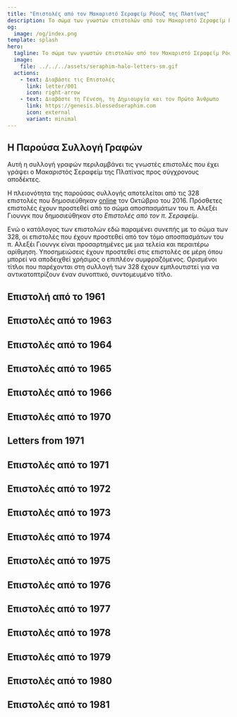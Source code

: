 ```yaml
---
title: "Επιστολές από τον Μακαριστό Σεραφείμ Ρόουζ της Πλατίνας"
description: Το σώμα των γνωστών επιστολών από τον Μακαριστό Σεραφείμ Ρόουζ της Πλατίνας προς σύγχρονους αποδέκτες.
og:
  image: /og/index.png
template: splash
hero:
  tagline: Το σώμα των γνωστών επιστολών από τον Μακαριστό Σεραφείμ Ρόουζ της Πλατίνας προς σύγχρονους αποδέκτες.
  image:
    file: ../../../assets/seraphim-halo-letters-sm.gif
  actions:
    - text: Διαβάστε τις Επιστολές
      link: letter/001
      icon: right-arrow
    - text: Διαβάστε τη Γένεση, τη Δημιουργία και τον Πρώτο Άνθρωπο
      link: https://genesis.blessedseraphim.com
      icon: external
      variant: minimal
---
```



## Η Παρούσα Συλλογή Γραφών

Αυτή η συλλογή γραφών περιλαμβάνει τις γνωστές επιστολές που έχει γράψει ο Μακαριστός Σεραφείμ της Πλατίνας προς σύγχρονους αποδέκτες.

Η πλειονότητα της παρούσας συλλογής αποτελείται από τις 328 επιστολές που δημοσιεύθηκαν [online](https://proza.ru/2016/10/04/1512) τον Οκτώβριο του 2016. Πρόσθετες επιστολές έχουν προστεθεί από το σώμα αποσπασμάτων του π. Αλεξέι Γιουνγκ που δημοσιεύθηκαν στο *Επιστολές από τον π. Σεραφείμ*.

Ενώ ο κατάλογος των επιστολών εδώ παραμένει συνεπής με το σώμα των 328, οι επιστολές που έχουν προστεθεί από τον τόμο αποσπασμάτων του π. Αλεξέι Γιουνγκ είναι προσαρτημένες με μια τελεία και περαιτέρω αρίθμηση. Υποσημειώσεις έχουν προστεθεί στις επιστολές σε μέρη όπου μπορεί να αποδειχθεί χρήσιμος ο επιπλέον συμφραζόμενος. Ορισμένοι τίτλοι που παρέχονται στη συλλογή των 328 έχουν εμπλουτιστεί για να αντικατοπτρίζουν έναν συνοπτικό, συντομευμένο τίτλο.

## Επιστολή από το 1961

<CardGrid stagger>
  <Card title="Επιστολή 001 - Αποχώρηση από την Ακαδημία" icon="open-book">
    <LinkCard href="/letter/001" title="Η αρχή ενός ταξιδιού, καθώς ο π. Σεραφείμ αποφασίζει να αποχωρήσει από την ακαδημία..." />
  </Card>
</CardGrid>

## Επιστολές από το 1963

<CardGrid stagger>
  <Card title="Επιστολή 002 - Ανακάλυψη της Ορθοδοξίας" icon="open-book">
    <LinkCard href="/el/letter/002" title="Οι πρώτες συναντήσεις με την Ορθόδοξη Χριστιανοσύνη και η βαθιά της επίδραση..." />
  </Card>
  
  <Card title="Επιστολή 003 - Πρώτοι Πνευματικοί Καθοδηγητές" icon="open-book">
    <LinkCard href="/el/letter/003" title="Συνάντηση με τον Βλαδίκα Ιωάννη, Βλαδίκα Σάβα και συζητήσεις με την Άλισον Ένγκερ..." />
  </Card>

  <Card title="Επιστολή 004 - Ορθόδοξη Πίστη και Πολιτισμός" icon="open-book">
    <LinkCard href="/el/letter/004" title="Εξερεύνηση της Ορθόδοξης Πίστης, των ζωών των Αγίων και των γραφών του Ντοστογιέφσκι..." />
  </Card>

  <Card title="Επιστολή 005 - Μια Νέα Αρχή" icon="open-book">
    <LinkCard href="/el/letter/005" title="Πρόταση για την ίδρυση ενός Ορθόδοξου βιβλιοπωλείου για να εξυπηρετήσει τους πιστούς..." />
  </Card>

  <Card title="Επιστολή 006 - Πνευματικές Αναστοχασμοί" icon="open-book">
    <LinkCard href="/el/letter/006" title="Σκέψεις για την Αποκάλυψη, τη ζωή μετά θάνατον και τη συνάντηση με τον Γκλέμπ..." />
  </Card>

  <Card title="Επιστολή 007 - Δημιουργία της Βάσης" icon="open-book">
    <LinkCard href="/el/letter/007" title="Σχέδια για ένα φυλλάδιο, το βιβλιοπωλείο και την ίδρυση μιας αδελφότητας..." />
  </Card>
</CardGrid>

## Επιστολές από το 1964

<CardGrid stagger>
  <Card title="Επιστολή 008 - Πρώτες Προκλήσεις Υπουργίας" icon="open-book">
    <LinkCard href="/el/letter/008" title="Δημιουργία ομάδας νέων, πάλη με την οργανωτική δυσπιστία και οικονομικά ζητήματα..." />
  </Card>

  <Card title="Επιστολή 009 - Ευαγγέλιο και Υπουργία Καταστήματος" icon="open-book">
    <LinkCard href="/el/letter/009" title="Ισορροπία ανάμεσα στην ανάγνωση του Ευαγγελίου και τις πρακτικές ανάγκες του καταστήματος κοντά στον καθεδρικό ναό..." />
  </Card>

  <Card title="Επιστολή 010 - Επιχειρηματικές Λειτουργίες" icon="open-book">
    <LinkCard href="/el/letter/010" title="Διαχείριση ενοικίων, ίδρυση ενός περιπτέρου και απόκτηση νέων βιβλίων..." />
  </Card>

  <Card title="Επιστολή 011 - Κατάστημα και Υπουργία" icon="open-book">
    <LinkCard href="/el/letter/011" title="Εύρεση ελευθερίας στην υπηρεσία, προετοιμασία του καταστήματος και συνάντηση με έναν άθεο..." />
  </Card>

  <Card title="Επιστολή 012 - Οικονομικές Δυσκολίες" icon="open-book">
    <LinkCard href="/el/letter/012" title="Αναζητώντας ανεξαρτησία ενώ αντιμετωπίζει συνεχιζόμενες οικονομικές προκλήσεις..." />
  </Card>

  <Card title="Επιστολή 013 - Ανάπτυξη Καταστήματος" icon="open-book">
    <LinkCard href="/el/letter/013" title="Δημιουργία τραπεζικών λογαριασμών, εγκατάσταση βιβλιοθηκών και απόκτηση εικόνων..." />
  </Card>

  <Card title="Επιστολή 014 - Επιχειρηματική Ανάπτυξη" icon="open-book">
    <LinkCard href="/el/letter/014" title="Διαχείριση οικονομικών, ανάπτυξη διαφημιστικών στρατηγικών και δημιουργία πινακίδων..." />
  </Card>

  <Card title="Επιστολή 015 - Υπουργία μέσω Επιχειρήσεων" icon="open-book">
    <LinkCard href="/el/letter/015" title="Εύρεση ισορροπίας ανάμεσα στις επιχειρηματικές λειτουργίες του βιβλιοπωλείου και την πνευματική υπουργία..." />
  </Card>

  <Card title="Επιστολή 016 - Αλλαγές Προσωπικού" icon="open-book">
    <LinkCard href="/el/letter/016" title="Αντιμετώπιση της αποχώρησης του Βλαντίμιρ Τενκέβιτς και οργάνωση παραγγελιών από την Τζόρντβιλ..." />
  </Card>

  <Card title="Επιστολή 017 - Λειτουργίες Βιβλιοπωλείου" icon="open-book">
    <LinkCard href="/el/letter/017" title="Διαχείριση των καθημερινών λειτουργιών του Ορθόδοξου βιβλιοπωλείου..." />
  </Card>

  <Card title="Επιστολή 018 - Αρχές Δημοσίευσης" icon="open-book">
    <LinkCard href="/el/letter/018" title="Πρώτες εμπειρίες με την εκτύπωση στη νέα πιεστήρια..." />
  </Card>

  <Card title="Επιστολή 019 - Ανάπτυξη και Προμήθειες" icon="open-book">
    <LinkCard href="/el/letter/019" title="Διαχείριση εκτυπωτικών λειτουργιών, επιχειρηματικών θεμάτων και λήψη εικόνων από την Τζόρντβιλ..." />
  </Card>

  <Card title="Επιστολή 020 - Προέλευση Ορθόδοξου Λόγου" icon="open-book">
    <LinkCard href="/el/letter/020" title="Αρχικές σχεδιάσεις για την έκδοση του Ορθόδοξου Λόγου ενώ διαχειρίζεται τις επιχειρήσεις..." />
  </Card>
</CardGrid>

## Επιστολές από το 1965

<CardGrid stagger>
  <Card title="Επιστολή 021 - Οι Προκλήσεις του Ορθόδοξου Λόγου" icon="open-book">
    <LinkCard href="/el/letter/021" title="Γράφοντας για τον Ορθόδοξο Λόγο, βιώνοντας πνευματικό πόλεμο και διαχειριζόμενος διαφημίσεις..." />
  </Card>

  <Card title="Επιστολή 022 - Εκκλησία και Κοινωνία" icon="open-book">
    <LinkCard href="/el/letter/022" title="Αντιμετωπίζοντας τον κομμουνισμό, το έργο 'Εναντίον της Ψευδούς Ένωσης' και λαμβάνοντας την απάντηση του Βλάντικα Ιωάννη..." />
  </Card>

  <Card title="Επιστολή 023 - Ορθόδοξη Ενότητα" icon="open-book">
    <LinkCard href="/el/letter/023" title="Συζητώντας για τον Άγιο Μάρκο, τις προκλήσεις του οικομενισμού και δουλεύοντας σε μεταφράσεις..." />
  </Card>
</CardGrid>

## Επιστολές από το 1966

<CardGrid stagger>
  <Card title="Επιστολή 024 - Υπουργία Δημοσίευσης" icon="open-book">
    <LinkCard href="/el/letter/024" title="Λεπτομέρειες σχετικά με τις εκτυπωτικές λειτουργίες για τον Ορθόδοξο Λόγο..." />
  </Card>

  <Card title="Επιστολή 025 - Λογοτεχνικές Εξελίξεις" icon="open-book">
    <LinkCard href="/el/letter/025" title="Δουλεύοντας με χειρόγραφα, αλληλογραφία με τον Αρχιμανδρίτη Αμβρόσιο και τον Δρ. Πετροτσκό..." />
  </Card>

  <Card title="Επιστολή 026 - Συζητήσεις στο Κατάστημα" icon="open-book">
    <LinkCard href="/el/letter/026" title="Σημαντικές συνομιλίες στο κατάστημα, ιδιαίτερα σχετικά με τον Βλάντικα Ιωάννη και τον Ορθόδοξο Λόγο..." />
  </Card>
</CardGrid>

## Επιστολές από το 1970

<CardGrid stagger>
  <Card title="Επιστολή 027 - Ανησυχίες για την Αυτοκεφαλία" icon="open-book">
    <LinkCard href="/el/letter/027" title="Η έκκληση ενός πατέρα κατά της υποστήριξης της αυτοκεφαλίας..." />
  </Card>

  <Card title="Επιστολή 028 - Εκκλησία στην Αλάσκα" icon="open-book">
    <LinkCard href="/el/letter/028" title="Συζητώντας για την Εκκλησία της Αλάσκας, τη Μητρόπολη και τον Μακαριστό Ερμάν..." />
  </Card>

  <Card title="Επιστολή 029 - Ευγνωμοσύνη για την Εικόνα" icon="open-book">
    <LinkCard href="/el/letter/029" title="Εκφράζοντας ευχαριστίες για την παραλαβή της εικόνας του Αγίου Θεοδόσιου..." />
  </Card>

  <Card title="Επιστολή 030 - Δημοσίευση και Εκκλησιαστική Ζωή" icon="open-book">
    <LinkCard href="/el/letter/030" title="Ενημερώσεις για τον Ορθόδοξο Λόγο, συνθήκες διαβίωσης, συζητήσεις για την αυτοκεφαλία και τον Σχμεμάν..." />
  </Card>

  <Card title="Επιστολή 031 - Χρόνος Κρίσης" icon="open-book">
    <LinkCard href="/el/letter/031" title="Αναλογισμός ενός χρόνου κρίσης, ζητήματα που αφορούν τη Μητρόπολη, το Νησί Σπρούς και τον Μακαριστό Ερμάν..." />
  </Card>

  <Card title="Επιστολή 032 - Ορθόδοξη Πρακτική" icon="open-book">
    <LinkCard href="/el/letter/032" title="Συζητήσεις με τον π. Φλωρόφσκι σχετικά με την ορθόδοξη πρακτική και την αυτοκεφαλία..." />
  </Card>

  <Card title="Επιστολή 033 - Προκλήσεις Δημοσίευσης" icon="open-book">
    <LinkCard href="/el/letter/033" title="Ενημερώσεις σχετικά με την εκτύπωση του Ορθόδοξου Λόγου, τις συνθήκες διαβίωσης και τις αλληλεπιδράσεις με τον Μενέντοφ..." />
  </Card>

  <Card title="Επιστολή 034 - Εκκλησιαστική Εξουσία" icon="open-book">
    <LinkCard href="/el/letter/034" title="Αντιμετωπίζοντας τις θέσεις του Μενέντοφ, ζητήματα αυτοκεφαλίας, ζητήματα συνείδησης και ευθύνης..." />
  </Card>

  <Card title="Επιστολή 035 - Άμυνα της Συνόδου" icon="open-book">
    <LinkCard href="/el/letter/035" title="Εκφράζοντας ευγνωμοσύνη για την κριτική της επίθεσης του Μενέντοφ στη Σύνοδο..." />
  </Card>

  <Card title="Επιστολή 036 - Ανάγκες Δημοσίευσης" icon="open-book">
    <LinkCard href="/el/letter/036" title="Αίτημα για οικονομική βοήθεια για την απόκτηση μιας μηχανής λινοτύπου..." />
  </Card>

  <Card title="Επιστολή 037 - Εκκλησιαστική Πολιτική" icon="open-book">
    <LinkCard href="/el/letter/037" title="Συζητώντας για την αναστολή και ζητήματα που αφορούν τον Ιάκωβο, τον Αθηναγόρα και τον Σχμεμάν..." />
  </Card>

  <Card title="Επιστολή 038 - Ορθόδοξη Διδασκαλία" icon="open-book">
    <LinkCard href="/el/letter/038" title="Ο Ορθόδοξος Λόγος με την απάντηση του π. Μ. Πομαζάνσκι στον Σχμεμάν..." />
  </Card>

  <Card title="Επιστολή 039 - Πνευματική Διαμόρφωση" icon="open-book">
    <LinkCard href="/el/letter/039" title="Καθοδήγηση σχετικά με την πνευματική πρακτική και την προετοιμασία για το βάπτισμα..." />
  </Card>

  <Card title="Επιστολή 040 - Ζητήματα Δικαιοδοσίας" icon="open-book">
    <LinkCard href="/el/letter/040" title="Εξέταση των διαφορών μεταξύ της Συνόδου και της Μητρόπολης..." />
  </Card>

  <Card title="Επιστολή 041 - Εκκλησιαστική Ηγεσία" icon="open-book">
    <LinkCard href="/el/letter/041" title="Αντιμετωπίζοντας ζητήματα που αφορούν τον Σχμεμάν, τη Μητρόπολη, τον Ιάκωβο και τον Φλωρόφσκι..." />
  </Card>

  <Card title="Επιστολή 042 - Πολιτιστική Ανταλλαγή" icon="open-book">
    <LinkCard href="/el/letter/042" title="Συζήτηση για ινδικά κείμενα, συμφιλίωση με τους Γιουνγκ και την έκθεση στο Φορτ Ρος..." />
  </Card>

  <Card title="Επιστολή 043 - Ποιμαντική Φροντίδα" icon="open-book">
    <LinkCard href="/el/letter/043" title="Καθοδήγηση σχετικά με την πρακτική για παιδιά, εξομολόγηση και αντιμετώπιση των Ουνιτών..." />
  </Card>

  <Card title="Επιστολή 044 - Ζητήματα Μετανοίας" icon="open-book">
    <LinkCard href="/el/letter/044" title="Αντιμετωπίζοντας προβλήματα μετανοίας και ζητήματα που αφορούν το Πατριαρχείο Μόσχας..." />
  </Card>

  <Card title="Επιστολή 045 - Θεολογικές Συζητήσεις" icon="open-book">
    <LinkCard href="/el/letter/045" title="Ενημερώσεις σχετικά με τον Σχμεμάν, τον Μενέντοφ και την ένταξη του π. Μ στη Σύνοδο..." />
  </Card>

  <Card title="Επιστολή 046 - Οικονομική Υποστήριξη" icon="open-book">
    <LinkCard href="/el/letter/046" title="Εκφράζοντας ευγνωμοσύνη για την οικονομική υποστήριξη, ενημερώσεις για τον Μ. Μπαίν και τη Μητρόπολη..." />
  </Card>

  <Card title="Επιστολή 047 - Ευχαριστίες για Δωρεά" icon="open-book">
    <LinkCard href="/el/letter/047" title="Ευγνωμοσύνη για τη δωρεά που ελήφθη από την Κοινωνία του Αγίου Τύχωνα..." />
  </Card>

  <Card title="Επιστολή 048 - Μακαριστός Ερμάν" icon="open-book">
    <LinkCard href="/el/letter/048" title="Ενημερώσεις σχετικά με την αγιοκατάταξη του Μακαριστού Ερμάν και τις συνθήκες διαβίωσης..." />
  </Card>

  <Card title="Επιστολή 049 - Εκκλησιαστικές Υπηρεσίες" icon="open-book">
    <LinkCard href="/el/letter/049" title="Λεπτομέρειες σχετικά με την υπηρεσία προς τον Μακαριστό Ερμάν, αναλογισμοί για την αναρχία και τον Χίτλερ..." />
  </Card>

  <Card title="Επιστολή 050 - Ιστορική Προοπτική" icon="open-book">
    <LinkCard href="/el/letter/050" title="Συζητήσεις σχετικά με τον Τσάρο, τους Σοβιετικούς και τον Μενέντοφ..." />
  </Card>
</CardGrid>

## Letters from 1971
## Επιστολές από το 1971

<CardGrid stagger>
  <Card title="Επιστολή 068 - Κρίση Χριστουγέννων" icon="open-book">
    <LinkCard href="/el/letter/068" title="Αντιμετωπίζοντας την κρίση των Χριστουγέννων με τον Βλάντικα Αντώνιο και το 'παιχνίδι του στυλίτη'..." />
  </Card>

  <Card title="Επιστολή 069 - Μοναστική Ζωή" icon="open-book">
    <LinkCard href="/el/letter/069" title="Στοχασμοί για την κουρά, την κρίση των Χριστουγέννων και την ανάγκη για ανεξαρτησία..." />
  </Card>

  <Card title="Επιστολή 070 - Κανόνας Προσευχής" icon="open-book">
    <LinkCard href="/el/letter/070" title="Καθόριση βασικών κανόνων για προσευχή και καθημερινές αναγνώσεις..." />
  </Card>

  <Card title="Επιστολή 071 - Ορθόδοξη Σπίθα" icon="open-book">
    <LinkCard href="/el/letter/071" title="Συζήτηση για τη σπίθα της Ορθοδοξίας και παραπομπή στον π. Αζκούλ στο Σεντ Λούις..." />
  </Card>

  <Card title="Επιστολή 072 - Εκκλησιαστική Πολιτική" icon="open-book">
    <LinkCard href="/el/letter/072" title="Διαμαρτυρία για τη μεταχείριση του Αρχιμανδρίτη Κυπριανού Κ..." />
  </Card>

  <Card title="Επιστολή 073 - Πνευματική Ανεξαρτησία" icon="open-book">
    <LinkCard href="/el/letter/073" title="Σκέψεις για την κουρά, πνευματικά παράνομη υπακοή και τον Ορθόδοξο Λόγο..." />
  </Card>

  <Card title="Επιστολή 074 - Ζητήματα Εξουσίας" icon="open-book">
    <LinkCard href="/el/letter/074" title="Αντιμετώπιση του διατάγματος του Βλάντικα Αντωνίου, της μνήμης του Βλάντικα Ιωάννη και της ανεξαρτησίας..." />
  </Card>

  <Card title="Επιστολή 074.1 - Πρόσκληση στην Πλατίνα" icon="open-book">
    <LinkCard href="/el/letter/074-1" title="Πρόσκληση να παραμείνετε στην Πλατίνα, η ονομαστική γιορτή του π. Αλεξέι..." />
  </Card>

  <Card title="Επιστολή 075 - Τοποθεσία Μοναστηριού" icon="open-book">
    <LinkCard href="/el/letter/075" title="Αντιμετώπιση των προσπαθειών πρόσληψης στην Τζόρντβιλ, απόφαση να παραμείνουν στην Πλατίνα..." />
  </Card>

  <Card title="Επιστολή 076 - Πνευματική Κρίση" icon="open-book">
    <LinkCard href="/el/letter/076" title="'Είμαι σε τρομερή κατάσταση.' Στοχασμός για την ευλογία του Βλάντικα Ιωάννη..." />
  </Card>

  <Card title="Επιστολή 077 - Εξουσία και Υπακοή" icon="open-book">
    <LinkCard href="/el/letter/077" title="Σκέψεις για την ανεξαρτησία, κοροϊδία της εξουσίας και αληθινή υπακοή..." />
  </Card>

  <Card title="Επιστολή 078 - Ιστορικά Βάρη" icon="open-book">
    <LinkCard href="/el/letter/078" title="Στοχασμός για τους τουρκικούς και κομμουνιστικούς ζυγούς, τον Σεργιανισμό..." />
  </Card>

  <Card title="Επιστολή 079 - Δημοσιευτική Εργασία" icon="open-book">
    <LinkCard href="/el/letter/079" title="Ενημερώσεις για μεταφράσεις, τον Ορθόδοξο Λόγο και το Πατριαρχείο Μόσχας..." />
  </Card>

  <Card title="Επιστολή 080 - Όνομα Αγίου" icon="open-book">
    <LinkCard href="/el/letter/080" title="Διευκρίνιση του ονόματος του Αγίου Ερμάνου, όχι του Αγίου Γερμανού..." />
  </Card>

  <Card title="Επιστολή 081 - Διαμάχη για το Όνομα" icon="open-book">
    <LinkCard href="/el/letter/081" title="Αντιμετώπιση της περιττής διαμάχης για το όνομα του Αγίου Ερμάνου..." />
  </Card>

  <Card title="Επιστολή 082 - Διακριτική Επίσκεψη" icon="open-book">
    <LinkCard href="/el/letter/082" title="Άδεια για επίσκεψη, με οδηγία να μην ενημερώσουν τον Βλάντικα Αντώνιο..." />
  </Card>

  <Card title="Επιστολή 083 - Τεχνικά Θέματα" icon="open-book">
    <LinkCard href="/el/letter/083" title="Ενημερώσεις για την εκτύπωση, ζητήματα ημερολογίου και πνεύμα Μητρόπολης στην ROCOR..." />
  </Card>

  <Card title="Επιστολή 084 - Επισκοπικές Σχέσεις" icon="open-book">
    <LinkCard href="/el/letter/084" title="Κατάσταση μεταξύ του Βλάντικα Νεκταρίου και του Βλάντικα Αντωνίου, αποφυγή επαφής..." />
  </Card>

  <Card title="Επιστολή 084.1 - Ιδιωτική Αφοσίωση" icon="open-book">
    <LinkCard href="/el/letter/084-1" title="Ιδιωτική αφοσίωση σε αγίους που δεν έχουν αγιοκαταταγεί, μοναρχισμός και σύγχρονη Ρωσία..." />
  </Card>

  <Card title="Επιστολή 085 - Εκκλησιαστικές Υπηρεσίες" icon="open-book">
    <LinkCard href="/el/letter/085" title="Υπηρεσίες προς τους αγίους, ημερολόγιο, δημοσίευση, σχέδια..." />
  </Card>

  <Card title="Επιστολή 086 - Προσπάθειες Ειρήνης" icon="open-book">
    <LinkCard href="/el/letter/086" title="Η επίσκεψη του Βλάντικα Αντωνίου ως ειρηνοποιού, κατάπαυση του πυρός, Βλάντικα Νεκτάριος..." />
  </Card>

  <Card title="Επιστολή 087 - Κοινοτική Ζωή" icon="open-book">
    <LinkCard href="/el/letter/087" title="Η επίσκεψη του π. Νεκέτα, η κα. Χάρβεϊ, συνθήκες διαβίωσης..." />
  </Card>

  <Card title="Επιστολή 088 - Οργανωτική Δομή" icon="open-book">
    <LinkCard href="/el/letter/088" title="Μοναστήρι vs. εκκλησιαστική οργάνωση. Επιστολή κάλυψης προς..." />
  </Card>

  <Card title="Επιστολή 089 - Μοναστικοί Κανόνες" icon="open-book">
    <LinkCard href="/el/letter/089" title="Κανόνες για την μοναστική τους κοινότητα αν έρθει..." />
  </Card>

  <Card title="Επιστολή 090 - Ζωή στο Σεμινάριο" icon="open-book">
    <LinkCard href="/el/letter/090" title="Ολοκλήρωση του σεμιναρίου, προσπάθεια να βρουν έμπνευση στην Τζόρντβιλ..." />
  </Card>

  <Card title="Επιστολή 091 - Δημοσιευτική Εργασία" icon="open-book">
    <LinkCard href="/el/letter/091" title="Χειρόγραφο Άρκαντι, δημοσιεύσεις, 90% φυσική εργασία..." />
  </Card>

  <Card title="Επιστολή 092 - Μοναστική Δίκη" icon="open-book">
    <LinkCard href="/el/letter/092" title="6 μήνες δοκιμασίας, χρέη, μοναχισμός και κόσμος δεν αναμειγνύονται..." />
  </Card>

  <Card title="Επιστολή 093 - Υπουργία Γραφής" icon="open-book">
    <LinkCard href="/el/letter/093" title="Ο Αλεξέι Γιουνγκ γράφει άρθρα, ο Βλάντικα Ιωάννης, οι Βίοι των Αγίων..." />
  </Card>

  <Card title="Επιστολή 094 - Συμβουλές για το Σεμινάριο" icon="open-book">
    <LinkCard href="/el/letter/094" title="Μείνετε στο σεμινάριο..." />
  </Card>

  <Card title="Επιστολή 095 - Οργανωτικές Απόψεις" icon="open-book">
    <LinkCard href="/el/letter/095" title="Η επίσκεψη του π. Θεοδωρίτου, οργανωτική άποψη..." />
  </Card>

  <Card title="Επιστολή 096 - Σχέδια Δημοσίευσης" icon="open-book">
    <LinkCard href="/el/letter/096" title="Νικόδημος, προσωπικότητα δημοσίευσης, αμερικανική Ορθοδοξία..." />
  </Card>

  <Card title="Επιστολή 097 - Ορθόδοξη Όραση" icon="open-book">
    <LinkCard href="/el/letter/097" title="Ιδέα της Ορθόδοξης Αμερικής, παραδοσιακοί επίσκοποι..." />
  </Card>

  <Card title="Επιστολή 097.1 - Ανάγκες Κατασκευών" icon="open-book">
    <LinkCard href="/el/letter/097-1" title="Αίτημα για κατασκευαστικά υλικά, καλός καιρός στην Πλατίνα..." />
  </Card>

  <Card title="Επιστολή 097.2 - Εργασία Αποστολής" icon="open-book">
    <LinkCard href="/el/letter/097-2" title="Ανεπίσημες αποστολικές προσπάθειες, νεοσύστατη δημοσίευση Νικόδημος, πνευματικός αγώνας..." />
  </Card>

  <Card title="Επιστολή 097.3 - Πρόοδος Δημοσίευσης" icon="open-book">
    <LinkCard href="/el/letter/097-3" title="Πρώτο τεύχος του Νικόδημου, η ευλογία του Βλάντικα Αντωνίου, ένα πόδι χιονιού..." />
  </Card>
</CardGrid>

## Επιστολές από το 1972

<CardGrid stagger>
  <Card title="Επιστολή 097.4 - Σχέδια Δημοσίευσης" icon="open-book">
    <LinkCard href="/el/letter/097-4" title="Συζητήσεις για νέα δημοσίευση και το ημερολόγιο του Αγίου Ερμάνου..." />
  </Card>

  <Card title="Επιστολή 097.5 - Σχεδιασμός Συντακτικής Επιτροπής" icon="open-book">
    <LinkCard href="/el/letter/097-5" title="Συζητήθηκε νέα δημοσίευση, σειρά για την προ-σχισματική Αγγλία..." />
  </Card>

  <Card title="Επιστολή 097.6 - Μοναστική Λογοτεχνία" icon="open-book">
    <LinkCard href="/el/letter/097-6" title="Δημοσίευση της Μονής Όπτινα, συζήτηση για την ψευδή λογοτεχνία του Ζωσίμα..." />
  </Card>

  <Card title="Επιστολή 098 - Ορθόδοξη Αμερική" icon="open-book">
    <LinkCard href="/el/letter/098" title="Ιδέα της Ορθόδοξης Αμερικής, παραδοσιακοί επίσκοποι..." />
  </Card>

  <Card title="Επιστολή 098.1 - Πρόοδος Δημοσίευσης" icon="open-book">
    <LinkCard href="/el/letter/098-1" title="Δημοσίευση του Νικόδημου Νο. 2, άρθρο για τον Μακαριστό Θεοφίλ, παραδείγματα Αγίας Τρέλας..." />
  </Card>

  <Card title="Επιστολή 098.2 - Ενημερώσεις Μητρόπολης" icon="open-book">
    <LinkCard href="/el/letter/098-2" title="Νέο τεύχος του Νικόδημου, το μητροπολιτικό δελτίο του Βλάντικα Ιωάννη, μια ζεστή άνοιξη..." />
  </Card>

  <Card title="Επιστολή 099 - Βασιλική Ιστορία" icon="open-book">
    <LinkCard href="/el/letter/099" title="Βασιλικοί Μάρτυρες, τύπος, καιρός..." />
  </Card>

  <Card title="Επιστολή 100 - Εκκλησιαστικές Σχέσεις" icon="open-book">
    <LinkCard href="/el/letter/100" title='Αποκοπή από τον εκκλησιαστικό κόσμο, "Μακαριστός" ως τίτλος...' />
  </Card>

  <Card title="Επιστολή 101 - Τεχνικά Θέματα" icon="open-book">
    <LinkCard href="/el/letter/101" title="Έγγραφα κατακομβών, σπασμένο φορτηγό..." />
  </Card>

  <Card title="Επιστολή 102 - Πνευματικά Κινήματα" icon="open-book">
    <LinkCard href="/el/letter/102" title="Αληθινός Άμπελος, Βλάντικα Βιτάλι, χαρισματικοί, αίσθηση & έμπνευση..." />
  </Card>

  <Card title="Επιστολή 102.1 - Ανασκόπηση Δημοσίευσης" icon="open-book">
    <LinkCard href="/el/letter/102-1" title="Νικόδημος Νο. 3, ανασκόπηση ταινίας, επίσκεψη από τον Βλάντικα Νεκτάριο..." />
  </Card>

  <Card title="Επιστολή 103 - Θεολογική Ανεξαρτησία" icon="open-book">
    <LinkCard href="/el/letter/103" title="Δόγμα της Σωτηρίας, Αληθινός Άμπελος, ανεξαρτησία..." />
  </Card>

  <Card title="Επιστολή 104 - Συντακτικός Έλεγχος" icon="open-book">
    <LinkCard href="/el/letter/104" title="Νο. 4, μην αφήσετε τον π. Νεκέτα να αναλάβει..." />
  </Card>

  <Card title="Επιστολή 105 - Εκκλησιαστική Πολιτική" icon="open-book">
    <LinkCard href="/el/letter/105" title="Η λατρεία του Βλάντικα Ιωάννη καταπνίγεται, αγώνας για την Ορθοδοξία..." />
  </Card>

  <Card title="Επιστολή 106 - Πολιτιστική Κληρονομιά" icon="open-book">
    <LinkCard href="/el/letter/106" title="Κέλτικη υπόθεση, χιλιετία, ημερολόγιο, τραγωδία της Τζόρντβιλ..." />
  </Card>

  <Card title="Επιστολή 107 - Επισκοπικές Σχέσεις" icon="open-book">
    <LinkCard href="/el/letter/107" title="Η στάση του Βλάντικα Αντωνίου για τον Βλάντικα Ιωάννη, προσκυνητές..." />
  </Card>

  <Card title="Επιστολή 108 - Πνευματική Αναγέννηση" icon="open-book">
    <LinkCard href="/el/letter/108" title="Σπίθα ζήλου, χαρισματικοί, Δυτικοί Άγιοι..." />
  </Card>

  <Card title="Επιστολή 109 - Θεολογικός Λόγος" icon="open-book">
    <LinkCard href="/el/letter/109" title="Σάβα, εξέλιξη, Λεβ Πουχάλο, ελευθερία του λόγου..." />
  </Card>

  <Card title="Επιστολή 110 - Μοναστική Καθοδήγηση" icon="open-book">
    <LinkCard href="/el/letter/110" title="Καθοδήγηση προς τον μοναχισμό, Αόρατος Πόλεμος..." />
  </Card>
</CardGrid>

## Επιστολές από το 1973

<CardGrid stagger>
  <Card title="Επιστολή 111 - Σχέδια Ταξιδιού" icon="open-book">
    <LinkCard href="/el/letter/111" title="Επέστρεψα τα εισιτήρια για να πάρω ένα για τον π. Σεραφείμ, μαθήματα υπακοής..." />
  </Card>

  <Card title="Επιστολή 112 - Συζητήσεις για την Εξέλιξη" icon="open-book">
    <LinkCard href="/el/letter/112" title="Εξέλιξη, προγραμματισμένη συνάντηση στο Σιάτλ με τον π. Παντελεήμονα..." />
  </Card>

  <Card title="Επιστολή 113 - Αναβίωση Δημοσίευσης" icon="open-book">
    <LinkCard href="/el/letter/113" title="Ενημερώσεις για τον Βλάντικα Νεκτάριο και σχέδια για μυστική αναβίωση του Καλά Νέα..." />
  </Card>

  <Card title="Επιστολή 114 - Πρακτικές Εξομολόγησης" icon="open-book">
    <LinkCard href="/el/letter/114" title="Σύγκριση ελληνικών και ρωσικών πρακτικών εξομολόγησης, πρόσκληση για επίσκεψη..." />
  </Card>

  <Card title="Επιστολή 115 - Απώλεια Επισκόπου" icon="open-book">
    <LinkCard href="/el/letter/115" title="Κοιμήσεις του Βλάντικα Σάββα, Χρονικό του Βλάντικα Ιωάννη, αίσθηση ορφανοσύνης..." />
  </Card>

  <Card title="Επιστολή 116 - Ανασκόπηση Δημοσίευσης" icon="open-book">
    <LinkCard href="/el/letter/116" title="Ανησυχίες για το άρθρο Σάβα, ανάγκη για επιπλέον έρευνα..." />
  </Card>

  <Card title="Επιστολή 117 - Επιστημονικός Λόγος" icon="open-book">
    <LinkCard href="/el/letter/117" title="Η απόρριψη του Σάβα από τον π. Παντελεήμονα, επιστήμη και ζητήματα συνείδησης..." />
  </Card>

  <Card title="Επιστολή 118 - Χαρακτήρας Εκκλησίας" icon="open-book">
    <LinkCard href="/el/letter/118" title="Η ωμότητα του Βλάντικα Ιωάννη, η Εκκλησία δεν είναι απλώς συνήθεια, Βλάντικα Σάββα..." />
  </Card>

  <Card title="Επιστολή 119 - Ιερές Λείψανα" icon="open-book">
    <LinkCard href="/el/letter/119" title="Λείψανα του Βλάντικα Ιωάννη από τον Βλάντικα Σάββα, Βίος του Μακαριστού Παϊσίου..." />
  </Card>

  <Card title="Επιστολή 120 - Διαμάχη για την Εξέλιξη" icon="open-book">
    <LinkCard href="/el/letter/120" title="Άμυνα του άρθρου του Αλεξέι Γιουνγκ για την εξέλιξη..." />
  </Card>

  <Card title="Επιστολή 121 - Ορθόδοξη Σκέψη" icon="open-book">
    <LinkCard href="/el/letter/121" title="Η εξέλιξη ως αντίπαλη σκέψη στην ορθόδοξη κατανόηση..." />
  </Card>

  <Card title="Επιστολή 122 - Έλεγχος Δημοσίευσης" icon="open-book">
    <LinkCard href="/el/letter/122" title="Ανησυχίες για την εκτύπωση του Δόγματος από τον Λεβ Πουχάλο..." />
  </Card>

  <Card title="Επιστολή 123 - Συντακτική Κρίση" icon="open-book">
    <LinkCard href="/el/letter/123" title="Στοχασμός για τη δημοσίευση του άρθρου του Αλεξέι Γιουνγκ για το Σάβα..." />
  </Card>

  <Card title="Επιστολή 124 - Διακριτικότητα Δημοσίευσης" icon="open-book">
    <LinkCard href="/el/letter/124" title="Μετανιώνω για την αποστολή του Σάβα, συμβουλές να αποφύγω τις τρέχουσες αντιπαραθέσεις..." />
  </Card>

  <Card title="Επιστολή 125 - Εκκλησιαστική Πολιτική" icon="open-book">
    <LinkCard href="/el/letter/125" title="Η παρέα του π. Παντελεήμονα, εξέλιξη, Σάβα και ανεξάρτητες εργασίες..." />
  </Card>

  <Card title="Επιστολή 126 - Φροντίδα Μετανοίας" icon="open-book">
    <LinkCard href="/el/letter/126" title="Καθοδήγηση και έμπνευση για τους μετανοούντες σε αντίθεση με αυστηρή προσέγγιση..." />
  </Card>

  <Card title="Επιστολή 127 - Ποιμαντική Ισορροπία" icon="open-book">
    <LinkCard href="/el/letter/127" title="Υποστήριξη μετανοούντων και θεολόγων, ενθάρρυνση να αντιμετωπίσουν τις απειλές..." />
  </Card>

  <Card title="Επιστολή 128 - Ποιμαντική Παρηγοριά" icon="open-book">
    <LinkCard href="/el/letter/128" title="Προσφορά παρηγοριάς μετά τον θάνατο της Μάγκι, αντοχή στον πόνο..." />
  </Card>

  <Card title="Επιστολή 129 - Τάσεις Δικαιοδοσίας" icon="open-book">
    <LinkCard href="/el/letter/129" title="Αντιμετώπιση της διαφωνίας μεταξύ ελληνικών και ρωσικών πλευρών εντός της ROCOR..." />
  </Card>

  <Card title="Επιστολή 130 - Ζητήματα Μετανοίας" icon="open-book">
    <LinkCard href="/el/letter/130" title="Οι Έλληνες αναλαμβάνουν τους μετανοούντες, ανησυχίες για το Δόγμα και τον Λατινισμό..." />
  </Card>

  <Card title="Επιστολή 131 - Συντακτική Ισορροπία" icon="open-book">
    <LinkCard href="/el/letter/131" title="Συζήτηση για τον ανθρωπισμό, τη φιλοσοφία και τις πολεμικές σελίδες στον Ορθόδοξο Λόγο..." />
  </Card>

  <Card title="Επιστολή 132 - Θεολογικά Ζητήματα" icon="open-book">
    <LinkCard href="/el/letter/132" title="Π. Εφραίμ, Σάβα, εξέλιξη και η αναγκαιότητα του πόνου..." />
  </Card>

  <Card title="Επιστολή 133 - Υποθέσεις Σεμιναρίου" icon="open-book">
    <LinkCard href="/el/letter/133" title="V. Anderson/θέματα σεμιναρίου, ανοιχτή επιστολή από τη Βοστώνη σχετικά με τον Αλεξέι..." />
  </Card>

  <Card title="Επιστολή 134 - Αγγλική Ορθοδοξία" icon="open-book">
    <LinkCard href="/el/letter/134" title="Αποφυγή αντιπαράθεσης, η επίδραση του π. Εφραίμ στην αγγλόφωνη Ορθοδοξία..." />
  </Card>

  <Card title="Επιστολή 135 - Μεταχείριση Μετανοούντων" icon="open-book">
    <LinkCard href="/el/letter/135" title="Βοστώνη & Σιάτλ εναντίον της προσέγγισης του Βλάντικα Ιωάννη στους μετανοούντες, ODT..." />
  </Card>

  <Card title="Επιστολή 136 - Ειρηνική Προσέγγιση" icon="open-book">
    <LinkCard href="/el/letter/136" title="Αποφυγή συγκρούσεων σχετικά με την εξέλιξη & Σάβα, πρόσφατοι Πατέρες..." />
  </Card>

  <Card title="Επιστολή 137 - Σύγχρονα Ζητήματα" icon="open-book">
    <LinkCard href="/el/letter/137" title="Σοβιετικές φυλακές, απάντηση του Καλομίρου, ζητήματα ODT..." />
  </Card>

  <Card title="Επιστολή 138 - Πνευματική Καρδιά" icon="open-book">
    <LinkCard href="/el/letter/138" title="Προειδοποίηση κατά της άψυχης υπολογιστικής, έμφαση στην καρδιά αντί για το μυαλό..." />
  </Card>

  <Card title="Επιστολή 139 - Θεολογική Αναγέννηση" icon="open-book">
    <LinkCard href="/el/letter/139" title="Η τρίτη επιστολή του π. Εφραίμ, πατερική αναγέννηση, ακαδημαϊκή θεολογία..." />
  </Card>

  <Card title="Επιστολή 140 - Δικαιώματα Δημοσίευσης" icon="open-book">
    <LinkCard href="/el/letter/140" title="Αναζητώντας την άδεια του Κοντζεβίτς για την εκτύπωση του Acquisition..." />
  </Card>

  <Card title="Επιστολή 141 - Ανάπτυξη Κοινότητας" icon="open-book">
    <LinkCard href="/el/letter/141" title="Εύρεση χώρου για τη Νίνα Σέκο & τη Μπάρμπαρα ΜακΚάρθι..." />
  </Card>

  <Card title="Επιστολή 142 - Σημειώσεις Έρευνας" icon="open-book">
    <LinkCard href="/el/letter/142" title="Συγκέντρωση επιστημονικών & πατερικών σημειώσεων για το βιβλίο εξέλιξης..." />
  </Card>
</CardGrid>

## Επιστολές από το 1974

<CardGrid stagger>
  <Card title="Επιστολή 143 - Μελέτες Κοινότητας" icon="open-book">
    <LinkCard href="/el/letter/143" title="Κοινότητα, εξέλιξη, μετάφραση Γένεσης, Αποκάλυψης..." />
  </Card>

  <Card title="Επιστολή 144 - Μελέτη Εξέλιξης" icon="open-book">
    <LinkCard href="/el/letter/144" title="Σχετικά με την εξέλιξη..." />
  </Card>

  <Card title="Επιστολή 145 - Θεολογική Έρευνα" icon="open-book">
    <LinkCard href="/el/letter/145" title="Τεϊγιάρ, περισσότερες σημειώσεις για την εξέλιξη..." />
  </Card>

  <Card title="Επιστολή 146 - Ειρήνη Κοινότητας" icon="open-book">
    <LinkCard href="/el/letter/146" title="Υπομονή, ειρηνική προσέγγιση μεταξύ Αλεξέι και Βοστώνης..." />
  </Card>

  <Card title="Επιστολή 147 - Συζήτηση για την Εξέλιξη" icon="open-book">
    <LinkCard href="/el/letter/147" title="Απόσπασμα επιστολής για τον π. Παντελεήμονα και την εξέλιξη..." />
  </Card>

  <Card title="Επιστολή 148 - Θεολογική Ανάλυση" icon="open-book">
    <LinkCard href="/el/letter/148" title="Η 40σελιδη επιστολή του Καλομίρου, αδύνατες πατερικές & θεολογικές απόψεις..." />
  </Card>

  <Card title="Επιστολή 149 - Πατερική Μελέτη" icon="open-book">
    <LinkCard href="/el/letter/149" title="Πατερική έρευνα για την εξέλιξη που έρχεται..." />
  </Card>

  <Card title="Επιστολή 150 - Συζήτηση για την Εξέλιξη" icon="open-book">
    <LinkCard href="/el/letter/150" title="Απάντηση στην 'ηλίθια εξέλιξη' του Καλομίρου..." />
  </Card>

  <Card title="Επιστολή 151 - Αντίκτυπος στην Εξέλιξη" icon="open-book">
    <LinkCard href="/el/letter/151" title="Απάντηση σε επιστολή για την εξέλιξη..." />
  </Card>

  <Card title="Επιστολή 152 - Επιστημονική Προσέγγιση" icon="open-book">
    <LinkCard href="/el/letter/152" title="Επιστημονική προσέγγιση, κεφάλαιο χριστιανικού εξελικτισμού..." />
  </Card>

  <Card title="Επιστολή 153 - Πνευματική Εστίαση" icon="open-book">
    <LinkCard href="/el/letter/153" title="Αποφυγή του κόσμου και της εκκλησιαστικής ζωής, πνευματικός ζήλος..." />
  </Card>

  <Card title="Επιστολή 154 - Ποιμαντική Καθοδήγηση" icon="open-book">
    <LinkCard href="/el/letter/154" title="Κανονικός Αμερικανός αναζητητής, μετριοπάθεια στον κανόνα προσευχής..." />
  </Card>

  <Card title="Επιστολή 155 - Πρόοδος Έρευνας" icon="open-book">
    <LinkCard href="/el/letter/155" title="Ο ίδιος αναζητητής, έρευνα για την εξέλιξη, σωστός τόνος..." />
  </Card>

  <Card title="Επιστολή 156 - Αίτημα Επιστολής" icon="open-book">
    <LinkCard href="/el/letter/156" title="Ζητώντας απάντηση στην επιστολή του..." />
  </Card>

  <Card title="Επιστολή 157 - Εκπαιδευτικές Συμβουλές" icon="open-book">
    <LinkCard href="/el/letter/157" title="Πνευματική καθοδήγηση, πρώτα πτυχίο κολεγίου..." />
  </Card>

  <Card title="Επιστολή 158 - Κρίση Εκκλησίας" icon="open-book">
    <LinkCard href="/el/letter/158" title="Προβλέποντας την εκκλησία, κρίση κληρικών στο Σαν Φρανσίσκο..." />
  </Card>

  <Card title="Επιστολή 159 - Ορθόδοξες Σκέψεις" icon="open-book">
    <LinkCard href="/el/letter/159" title="Χομιγιάκοφ, Όπτινα, δυτική επιρροή, Κιρέγιεφσκι..." />
  </Card>

  <Card title="Επιστολή 160 - Μοναστική Ζωή" icon="open-book">
    <LinkCard href="/el/letter/160" title="Σωματικός πόλεμος, δόκιμοι, ταξίδι στο Σαν Φρανσίσκο..." />
  </Card>

  <Card title="Επιστολή 161 - Ζητήματα Μετανοούντων" icon="open-book">
    <LinkCard href="/el/letter/161" title="Αυταπάτη, τρελοί μετανοούντες, αμαρτία..." />
  </Card>

  <Card title="Επιστολή 162 - Προσωπικές Δοκιμασίες" icon="open-book">
    <LinkCard href="/el/letter/162" title="Δοκιμασίες του Λουκά Γουόλμσλι..." />
  </Card>

  <Card title="Επιστολή 163 - Γραφή για την Εξέλιξη" icon="open-book">
    <LinkCard href="/el/letter/163" title="Κεφάλαιο χριστιανικού εξελικτισμού & πατερική ενότητα..." />
  </Card>

  <Card title="Επιστολή 164 - Ποιμαντικές Συμβουλές" icon="open-book">
    <LinkCard href="/el/letter/164" title="Μην προσπαθήσετε να βοηθήσετε τη Μαρία Κράφτ, πειρασμός στη Βοστώνη..." />
  </Card>

  <Card title="Επιστολή 165 - Πρόοδος Έρευνας" icon="open-book">
    <LinkCard href="/el/letter/165" title="Χριστιανικός εξελικτισμός & πατερική ενότητα..." />
  </Card>

  <Card title="Επιστολή 166 - Εκκλησιαστικά Θέματα" icon="open-book">
    <LinkCard href="/el/letter/166" title="Γέροντας, Σύνοδος, μεταφράσεις, Πολ Μπάρτλετ..." />
  </Card>
</CardGrid>

## Επιστολές από το 1975

<CardGrid stagger>
  <Card title="Επιστολή 167 - Θεολογικές Σπουδές" icon="open-book">
    <LinkCard href="/el/letter/167" title="Καλομίρος, Ιωάννης Κράφτ, Κιρέγιεφσκι, δημιουργισμός..." />
  </Card>

  <Card title="Επιστολή 168 - Ποιμαντική Ισορροπία" icon="open-book">
    <LinkCard href="/el/letter/168" title="Δανιήλ Όλσεν: σωστός χωρίς δέσμευση, Κιρέγιεφσκι..." />
  </Card>

  <Card title="Επιστολή 169 - Προσωπικά Θέματα" icon="open-book">
    <LinkCard href="/el/letter/169" title="Ιωάννης Κράφτ, η μητέρα του προσπαθεί να τον ξεφορτωθεί..." />
  </Card>

  <Card title="Επιστολή 170 - Εκκλησιαστική Ηγεσία" icon="open-book">
    <LinkCard href="/el/letter/170" title="Σύνοδος, Σολζενίτσιν, οι ιερείς διατηρούν τη γεύση της Ορθοδοξίας..." />
  </Card>

  <Card title="Επιστολή 171 - Ορθόδοξες Σκέψεις" icon="open-book">
    <LinkCard href="/el/letter/171" title="Μπουλγκάκοφ, Σολζενίτσιν, Παρισινή Ορθοδοξία..." />
  </Card>

  <Card title="Επιστολή 172 - Οργάνωση Εκκλησίας" icon="open-book">
    <LinkCard href="/el/letter/172" title="Κιρέγιεφσκι, Σεργιανισμός, οργάνωση..." />
  </Card>

  <Card title="Επιστολή 173 - Μοναστική Ζωή" icon="open-book">
    <LinkCard href="/el/letter/173" title="Μοναστήρι ως ανταμοιβή, ανατροφή των αγοριών της = σωτηρία..." />
  </Card>

  <Card title="Επιστολή 174 - Ποιμαντική Καθοδήγηση" icon="open-book">
    <LinkCard href="/el/letter/174" title="Έλεγχος γέννησης, σεξουαλικότητα, εκπαίδευση του Ιωάννη Κράφτ..." />
  </Card>

  <Card title="Επιστολή 175 - Καθοδήγηση για τη Σαρακοστή" icon="open-book">
    <LinkCard href="/el/letter/175" title="Νέα και ποιμαντική καθοδήγηση, αναγνώσεις Σαρακοστής..." />
  </Card>

  <Card title="Επιστολή 176 - Εκκλησιαστικά Θέματα" icon="open-book">
    <LinkCard href="/el/letter/176" title="Σολζενίτσιν, Σύνοδος, Μητρόπολη μη-κοινωνία..." />
  </Card>

  <Card title="Επιστολή 177 - Εκκλησιαστική Πολιτική" icon="open-book">
    <LinkCard href="/el/letter/177" title="Η επίπληξη του π. Παντελεήμονα στον Μητροπολίτη Φιλάρετο, ομαδική υπερηφάνεια..." />
  </Card>

  <Card title="Επιστολή 178 - Ζητήματα Μετανοούντων" icon="open-book">
    <LinkCard href="/el/letter/178" title="Βιβλίο εξέλιξης, αδύνατοι μετανοούντες, Κρίστοφερ Αμερλίνγκ..." />
  </Card>

  <Card title="Επιστολή 179 - Κοινοτική Ζωή" icon="open-book">
    <LinkCard href="/el/letter/179" title="Νέα Ακαδημία Βαλάμ, κοινότητα, ΝΤ, ΟΡΦ..." />
  </Card>

  <Card title="Επιστολή 180 - Επισκοπικές Σχέσεις" icon="open-book">
    <LinkCard href="/el/letter/180" title="Ο π. Παντελεήμων αποκόπτει τον Βλάντικα Αβέρκυ για τη συνεργασία με τον Επίσκοπο Πέτρο..." />
  </Card>

  <Card title="Επιστολή 181 - Συμβουλές Κοινότητας" icon="open-book">
    <LinkCard href="/el/letter/181" title="Συμβουλή: Η αποχώρηση από την κοινότητα σημαίνει πνευματικά προβλήματα..." />
  </Card>

  <Card title="Επιστολή 182 - Σχέσεις Μετανοούντων" icon="open-book">
    <LinkCard href="/el/letter/182" title="Μπάρμπαρα ΜακΚάρθι, ΝΤ, Ίνγκραμς, η επιρροή του π. Παντελεήμονα στους μετανοούντες..." />
  </Card>

  <Card title="Επιστολή 183 - Ορθόδοξη Φιλοσοφία" icon="open-book">
    <LinkCard href="/el/letter/183" title="Σολοβιέφ, Μπερντιάεφ, Κιρέγιεφσκι, Φλωρένσκι, Μπουλγκάκοφ..." />
  </Card>

  <Card title="Επιστολή 184 - Ορθόδοξες Διδασκαλίες" icon="open-book">
    <LinkCard href="/el/letter/184" title="Ο π. Παντελεήμων ως μοναδικός Ορθόδοξος δάσκαλος, Βλάντικα Βιτάλι, 'αίσθηση' της Ορθοδοξίας..." />
  </Card>

  <Card title="Επιστολή 185 - Δυτικοί Άγιοι" icon="open-book">
    <LinkCard href="/el/letter/185" title="Λατρεία Δυτικών Αγίων, λίστα πιθανών..." />
  </Card>

  <Card title="Επιστολή 186 - Ζητήματα Ημερολογίου" icon="open-book">
    <LinkCard href="/el/letter/186" title="Άγιος Καλλίστου, ημερολόγιο..." />
  </Card>

  <Card title="Επιστολή 187 - Εκκλησιαστικές Σχέσεις" icon="open-book">
    <LinkCard href="/el/letter/187" title="Ο π. Παντελεήμων 'χάος', επίσκεψη Χουντανίς/Παλαιοπιστών..." />
  </Card>

  <Card title="Επιστολή 188 - Ορθόδοξη Παράδοση" icon="open-book">
    <LinkCard href="/el/letter/188" title="Μακαριστός Αυγουστίνος, Άγιοι, λατινική επιρροή, η γραμμή του π. Παντελεήμονα..." />
  </Card>

  <Card title="Επιστολή 189 - Προκλήσεις Κοινότητας" icon="open-book">
    <LinkCard href="/el/letter/189" title="Απόγνωση, φοιτητές, αίρεση, Βλάντικα Αβέρκυ..." />
  </Card>

  <Card title="Επιστολή 190 - Εκκλησιαστική Πολιτική" icon="open-book">
    <LinkCard href="/el/letter/190" title="Οτιδήποτε επιτρέπεται από τον π. Παντελεήμονα, μην πολεμάτε, πολιτική..." />
  </Card>

  <Card title="Επιστολή 191 - Ζητήματα Μετανοούντων" icon="open-book">
    <LinkCard href="/el/letter/191" title="Ο π. Παντελεήμων, μετανοούντες, επικείμενη σχισματική κατάσταση, επίθεση στον Μακαριστό Αυγουστίνο..." />
  </Card>

  <Card title="Επιστολή 192 - Σύνδρομο Μετανοούντων" icon="open-book">
    <LinkCard href="/el/letter/192" title="Σύνδρομο μετανοούντων, λιπαρές επιστολές, πολιτική, μην παραιτηθείτε..." />
  </Card>

  <Card title="Επιστολή 193 - Πνευματική Ζωή" icon="open-book">
    <LinkCard href="/el/letter/193" title="Ο π. Παντελεήμων και η πνευματική απάτη, ο π. Ντουντκό, Βλάντικα Αβέρκυ..." />
  </Card>

  <Card title="Επιστολή 194 - Ορθόδοξες Σκέψεις" icon="open-book">
    <LinkCard href="/el/letter/194" title="Μπουλγκάκοφ και Φλωρένσκι από τον Σχμεμάν, Βλάντικα Ιωάννης..." />
  </Card>

  <Card title="Επιστολή 195 - Ζητήματα Κοινότητας" icon="open-book">
    <LinkCard href="/el/letter/195" title="Λόρενς Κάμπελ, παλιά κορίτσια, Παλαιοπιστές, Νίνα/π. Παντελεήμων..." />
  </Card>

  <Card title="Επιστολή 196 - Σχέδια Επισκέψεων" icon="open-book">
    <LinkCard href="/el/letter/196" title="Έρχομαι για επίσκεψη..." />
  </Card>

  <Card title="Επιστολή 197 - Ορθόδοξος Ζήλος" icon="open-book">
    <LinkCard href="/el/letter/197" title="Αληθινοί ζηλωτές, Βρετανοί Άγιοι, ο 'ειδικός' τόνος του π. Παντελεήμονα..." />
  </Card>

  <Card title="Επιστολή 198 - Προσωπική Εμπιστοσύνη" icon="open-book">
    <LinkCard href="/el/letter/198" title="Θωμάς, εμπιστοσύνη, επικείμενη επίσκεψη..." />
  </Card>

  <Card title="Επιστολή 199 - Πνευματική Πρακτική" icon="open-book">
    <LinkCard href="/el/letter/199" title="Νηστεία, εξομολόγηση, Θεία Κοινωνία, πάθη..." />
  </Card>

  <Card title="Επιστολή 200 - Μοναστική Ζωή" icon="open-book">
    <LinkCard href="/el/letter/200" title="Δοκιμασία, σεμινάριο, στενός δρόμος..." />
  </Card>

  <Card title="Επιστολή 201 - Εκκλησιαστική Ζωή" icon="open-book">
    <LinkCard href="/el/letter/201" title="Ο π. Ντουντκός, ιερωσύνη, Βίος του Αγίου Γρηγορίου της Τουρ..." />
  </Card>

  <Card title="Επιστολή 202 - Ζητήματα Μετανοούντων" icon="open-book">
    <LinkCard href="/el/letter/202" title="Ο τρελός μετανοών του π. Π, που ξέρει καλύτερα, αντικειμενικότητα..." />
  </Card>

  <Card title="Επιστολή 203 - Κοινοτική Ζωή" icon="open-book">
    <LinkCard href="/el/letter/203" title="Απομόνωση και απομάκρυνση, Ορθοδοξία, κόσμος για τον εαυτό σας..." />
  </Card>

  <Card title="Επιστολή 204 - Ζητήματα Δημοσίευσης" icon="open-book">
    <LinkCard href="/el/letter/204" title="Χουντανίς, κατηγοριοποιημένο για τον Βλάντικα Αβέρκυ, Ορθόδοξος Λόγος, Βλάντικα Ιωάννης..." />
  </Card>
</CardGrid>

## Επιστολές από το 1976

<CardGrid stagger>
  <Card title="Επιστολή 205 - Κοινοτική Ζωή" icon="open-book">
    <LinkCard href="/el/letter/205" title="Σέντερχολμ, μικρές ομάδες εναντίον ενοριών, ο Λόρενς φεύγει..." />
  </Card>

  <Card title="Επιστολή 206 - Ζητήματα Μετανοούντων" icon="open-book">
    <LinkCard href="/el/letter/206" title="Πρελέστ, πολυτελή, απόψεις μετανοούντων, Λόρενς και Χουντάνις..." />
  </Card>

  <Card title="Επιστολή 207 - Εκκλησιαστικές Σχέσεις" icon="open-book">
    <LinkCard href="/el/letter/207" title="Π. Παντελεήμων / Επίσκοπος Πέτρος, κοινότητα, Πατέρες αποκομμένοι από το κόμμα..." />
  </Card>

  <Card title="Επιστολή 208 - Πρακτική Βαπτίσματος" icon="open-book">
    <LinkCard href="/el/letter/208" title="Επαναβαπτισμός μετανοούντων, οικονομία, ψυχολογία, ανασφάλεια..." />
  </Card>

  <Card title="Επιστολή 209 - Συζήτηση για την Εξέλιξη" icon="open-book">
    <LinkCard href="/el/letter/209" title="Ευγένιος Ζαβάριν, εξέλιξη ως πίστη, φυσικισμός..." />
  </Card>

  <Card title="Επιστολή 210 - Επιστημονικός Λόγος" icon="open-book">
    <LinkCard href="/el/letter/210" title="Τόνος, βαθμοί στην επιστήμη, θεωρία του Χάκελ, δυτική επιρροή..." />
  </Card>

  <Card title="Επιστολή 211 - Ακαδημαϊκή Πρόοδος" icon="open-book">
    <LinkCard href="/el/letter/211" title="ORF, BPV, NV Acad, απόφοιτοι, 5ος αιώνας Γαλλία, Άγιος Γρηγόριος της Τουρ..." />
  </Card>

  <Card title="Επιστολή 212 - Πατερικές Σπουδές" icon="open-book">
    <LinkCard href="/el/letter/212" title='Μακαριστός Αυγουστίνος εναντίον Πατερικών "ειδικών", αγάπη & ευλάβεια...' />
  </Card>

  <Card title="Επιστολή 213 - Νέα Κοινότητας" icon="open-book">
    <LinkCard href="/el/letter/213" title="Η Νίνα Σέκο αποκτά ιερέα για την Έτνα, πολυάσχολη, ο Βλάντικα Αβέρκυ πέθανε..." />
  </Card>

  <Card title="Επιστολή 214 - Σύνδρομο Μετανοούντων" icon="open-book">
    <LinkCard href="/el/letter/214" title="Το σύνδρομο μετανοούντων της Νίνας, αποθαρρυμένη από τον θάνατο του Βλάντικα Αβέρκυ..." />
  </Card>

  <Card title="Επιστολή 215 - Αλλαγές στην Κοινότητα" icon="open-book">
    <LinkCard href="/el/letter/215" title="Ο Λόρενς έφυγε, ο θάνατος του Βλάντικα Αβέρκυ, βαρύτερο φορτίο..." />
  </Card>

  <Card title="Επιστολή 216 - Ζήλος Βαπτίσματος" icon="open-book">
    <LinkCard href="/el/letter/216" title="Επαναβαπτισμός, ζήλος όχι σύμφωνα με τη γνώση, στυλ του π. Παντελεήμονα..." />
  </Card>

  <Card title="Επιστολή 217 - Διαίρεση Εκκλησίας" icon="open-book">
    <LinkCard href="/el/letter/217" title="Επιστολή/κόμμα Βοστώνης, χάθηκε η γεύση της Ορθοδοξίας, επαναβαπτισμοί..." />
  </Card>

  <Card title="Επιστολή 218 - Πολιτική Εκκλησίας" icon="open-book">
    <LinkCard href="/el/letter/218" title="Ματθαίοι, Αυξέντιος, ζηλωτισμός, οικομενισμός..." />
  </Card>

  <Card title="Επιστολή 219 - Πνευματικές Δοκιμασίες" icon="open-book">
    <LinkCard href="/el/letter/219" title="Δοκιμασίες & αγώνες μπροστά, αίσθηση και αγάπη για την Ορθοδοξία..." />
  </Card>

  <Card title="Επιστολή 220 - Ορθόδοξο Πνεύμα" icon="open-book">
    <LinkCard href="/el/letter/220" title="Δεξιά πτέρυγα, βοήθησε να δημιουργηθεί ένα τέρας, άρωμα Ορθοδοξίας..." />
  </Card>

  <Card title="Επιστολή 221 - Πνευματική Κατάσταση" icon="open-book">
    <LinkCard href="/el/letter/221" title="Κρίνοντας την πνευματική κατάσταση κάποιου, παραμονή στην Τζόρνταβιλ, βοήθεια το καλοκαίρι..." />
  </Card>

  <Card title="Επιστολή 222 - Μελλοντικές Ανησυχίες" icon="open-book">
    <LinkCard href="/el/letter/222" title="Σκοτεινές συννεφιές μπροστά, άσυλο στην Πλατίνα..." />
  </Card>

  <Card title="Επιστολή 223 - Πνευματικός Αγώνας" icon="open-book">
    <LinkCard href="/el/letter/223" title="Σωματικές αμαρτίες, ταπεινότητα, σκοτεινή ατμόσφαιρα..." />
  </Card>

  <Card title="Επιστολή 224 - Προσωπική Συμβουλή" icon="open-book">
    <LinkCard href="/el/letter/224" title="Παραθυράκι στην καρδιά σου, επιστολή στον Άντριου Μποντ..." />
  </Card>

  <Card title="Επιστολή 225 - Μελέτη Αγίων" icon="open-book">
    <LinkCard href="/el/letter/225" title="Όρη Γιούρα, Γαλλικοί Άγιοι, ρωσικό βιβλίο για τον Βλάντικα Ιωάννη..." />
  </Card>

  <Card title="Επιστολή 226 - Δυτική Ορθοδοξία" icon="open-book">
    <LinkCard href="/el/letter/226" title="Τιμή των Δυτικών Αγίων, επαναβαπτισμοί, ζηλωτές..." />
  </Card>

  <Card title="Επιστολή 227 - Ενότητα Εκκλησίας" icon="open-book">
    <LinkCard href="/el/letter/227" title="Η Σύνοδος δεν σπάει την κοινωνία, εσωτερική ελευθερία..." />
  </Card>

  <Card title="Επιστολή 228 - Επανασύνδεση" icon="open-book">
    <LinkCard href="/el/letter/228" title="Επανασύνδεση με τον επίσκοπό του και τους ιερείς, χωρίς καβγάδες, σεβασμός..." />
  </Card>

  <Card title="Επιστολή 229 - Ορθόδοξος Δρόμος" icon="open-book">
    <LinkCard href="/el/letter/229" title="Απειλές αριστερά & δεξιά, ROCOR στον βασιλικό δρόμο, Βλάντικα Ιωάννης..." />
  </Card>

  <Card title="Επιστολή 230 - Μετριοπαθής Στάση" icon="open-book">
    <LinkCard href="/el/letter/230" title="Άντριου Μποντ, μετριοπαθής στάση για την αληθινή Ορθοδοξία, επαναβαπτισμοί..." />
  </Card>

  <Card title="Επιστολή 231 - Εμπιστοσύνη στους Επισκόπους" icon="open-book">
    <LinkCard href="/el/letter/231" title="Γραμμένο με αίμα, εμπιστοσύνη στους επισκόπους, ασθένεια ορθότητας..." />
  </Card>

  <Card title="Επιστολή 232 - Ειρηνική Προσέγγιση" icon="open-book">
    <LinkCard href="/el/letter/232" title='Ειρήνη, χωρίς "επιπλέον χέρια", δανειζόμενος τον Μακάριο Σ...' />
  </Card>

  <Card title="Επιστολή 233 - Ζητήματα Δημοσίευσης" icon="open-book">
    <LinkCard href="/el/letter/233" title="Η λογοκρισία του π. Παντελεήμονα, ο π. Ντουντκός, η Μπάρμπαρα ΜακΚάρθι εκεί..." />
  </Card>

  <Card title="Επιστολή 234 - Κατάσταση Κοινωνίας" icon="open-book">
    <LinkCard href="/el/letter/234" title="Καμία επίσημη δήλωση για τη διακοπή της κοινωνίας..." />
  </Card>

  <Card title="Επιστολή 235 - Πνευματική Ανάγνωση" icon="open-book">
    <LinkCard href="/el/letter/235" title="Καμία αρχή, πνευματική ανάγνωση..." />
  </Card>

  <Card title="Επιστολή 236 - Ζητήματα Εξουσίας" icon="open-book">
    <LinkCard href="/el/letter/236" title="Εξουσία Βοστώνης, ψυχολογική μητρόπολη του π. Παντελεήμονα..." />
  </Card>

  <Card title="Επιστολή 237 - Μοναστική Ζωή" icon="open-book">
    <LinkCard href="/el/letter/237" title="Βάπτισμα, μοναχισμός, υπακοή, έλα..." />
  </Card>

  <Card title="Επιστολή 238 - Βαθιά Διαφωνία" icon="open-book">
    <LinkCard href="/el/letter/238" title="Δεν προσβλήθηκα, η διαφωνία είναι βαθιά, απομακρυσμένα λεπτομέρειες..." />
  </Card>

  <Card title="Επιστολή 239 - Απόφοιτοι Ακαδημίας" icon="open-book">
    <LinkCard href="/el/letter/239" title="Υποφέρω, δέσμευση, οι απόφοιτοι της NV Academy εκτός πορείας..." />
  </Card>

  <Card title="Επιστολή 240 - Δυτικοί Άγιοι" icon="open-book">
    <LinkCard href="/el/letter/240" title="Δυτικοί Άγιοι, Μακαριστός Αυγουστίνος, Βίος Πατέρων..." />
  </Card>

  <Card title="Επιστολή 241 - Σχέσεις με Έλληνες" icon="open-book">
    <LinkCard href="/el/letter/241" title='Έλληνες στο στρατόπεδο, στενοί, "σωστοί," διπλά πρότυπα...' />
  </Card>

  <Card title="Επιστολή 242 - Επισκέπτες Κοινότητας" icon="open-book">
    <LinkCard href="/el/letter/242" title="Επισκέπτες, Μαίρη Μάνσουρ, γενιά Σ. Κουρντάκοβ..." />
  </Card>
</CardGrid>

## Επιστολές από το 1977

<CardGrid stagger>
  <Card title="Επιστολή 243 - Ενότητα Εκκλησίας" icon="open-book">
    <LinkCard href="/el/letter/243" title="Χειροτονίες, Άγιος Κυπριανός, διαίρεση, μετριοπάθεια..." />
  </Card>

  <Card title="Επιστολή 244 - Πνευματική Προετοιμασία" icon="open-book">
    <LinkCard href="/el/letter/244" title="Ταινίες NVA, προετοιμασία για Θεία Κοινωνία, Σαν Φρανσίσκο..." />
  </Card>

  <Card title="Επιστολή 245 - Ταξίδι Χειροτονίας" icon="open-book">
    <LinkCard href="/el/letter/245" title="Χειροτονία, βάρος του σταυρού, έλξη προς τον παράδεισο προσκυνητές..." />
  </Card>

  <Card title="Επιστολή 246 - Άγιοι Ημερολογίου" icon="open-book">
    <LinkCard href="/el/letter/246" title="Άγιοι & άγιοι άνδρες στο Ημερολόγιο, εξουσία επισκόπων..." />
  </Card>

  <Card title="Επιστολή 247 - Θεολογικός Λόγος" icon="open-book">
    <LinkCard href="/el/letter/247" title="Εξέλιξη, φιλοσοφία, Καλομίρος, θεολογία, Αξιώματα..." />
  </Card>

  <Card title="Επιστολή 248 - Μελέτες Δημιουργίας" icon="open-book">
    <LinkCard href="/el/letter/248" title="Εξέλιξη, ηλικία της γης, μυστήριο της δημιουργίας..." />
  </Card>

  <Card title="Επιστολή 249 - Μυστήριο Δημιουργίας" icon="open-book">
    <LinkCard href="/el/letter/249" title="Εξέλιξη, ηλικία της γης, μυστήριο της δημιουργίας..." />
  </Card>
</CardGrid>

## Επιστολές από το 1978

<CardGrid stagger>
  <Card title="Επιστολή 250 - Εκκλησιαστικές Σχέσεις" icon="open-book">
    <LinkCard href="/el/letter/250" title="Επιρροή Βοστώνης στα αγγλικά, αποκαταστάθηκε στην κοινωνία..." />
  </Card>

  <Card title="Επιστολή 251 - Σχέδια Δημοσίευσης" icon="open-book">
    <LinkCard href="/el/letter/251" title="Προτεινόμενες δημοσιεύσεις για τους Βίους των Αγίων, ODT..." />
  </Card>

  <Card title="Επιστολή 252 - Αλλαγές στην Κοινότητα" icon="open-book">
    <LinkCard href="/el/letter/252" title="Η επιρροή του π. Παντελεήμονα υποχωρεί, υπολογισμός, συνέχισε να εργάζεσαι..." />
  </Card>

  <Card title="Επιστολή 253 - Πολιτική Εκκλησίας" icon="open-book">
    <LinkCard href="/el/letter/253" title="Σχίσμα OS, Πατριαρχείο Μόσχας, δικαιοδοσίες, αυστηρότητα..." />
  </Card>

  <Card title="Επιστολή 254 - Πολιτικές Δυσκολίες" icon="open-book">
    <LinkCard href="/el/letter/254" title="Υποφέροντας από πολιτική, κατακόμβια ύπαρξη..." />
  </Card>

  <Card title="Επιστολή 255 - Ισορροπία Εκκλησίας" icon="open-book">
    <LinkCard href="/el/letter/255" title="Αντίδραση ROCOR στον φανατισμό, μετριοπάθεια..." />
  </Card>

  <Card title="Επιστολή 256 - Θεολογικός Τόνος" icon="open-book">
    <LinkCard href="/el/letter/256" title="Ασταθείς απόψεις του Λεβ Πουχάλο, ανώτερος τόνος, BPV..." />
  </Card>
</CardGrid>

## Επιστολές από το 1979

<CardGrid stagger>
  <Card title="Επιστολή 257 - Ποιμαντική Υποδοχή" icon="open-book">
    <LinkCard href="/el/letter/257" title="Υποδοχή του π. Ντόναλντ στην RCA, παντρεύτηκε μια χήρα..." />
  </Card>

  <Card title="Επιστολή 258 - Διαμάχες Δημοσίευσης" icon="open-book">
    <LinkCard href="/el/letter/258" title="Η επίθεση του Λεβ Πουχάλο στις τέχνες SAD, στο OW, Β. Αβέρκυ..." />
  </Card>

  <Card title="Επιστολή 259 - Κατάσταση Εκκλησίας" icon="open-book">
    <LinkCard href="/el/letter/259" title="Μπορεί να ενταχθεί στην RCA ως λαϊκός, όχι ιερέας, συνέχισε να δημοσιεύεις..." />
  </Card>

  <Card title="Επιστολή 260 - Ορθόδοξο Ταξίδι" icon="open-book">
    <LinkCard href="/el/letter/260" title="Βήμα πίσω στην Ορθόδοξη Χριστιανοσύνη, δες τον π. Ιβς Ντουμπουά..." />
  </Card>

  <Card title="Επιστολή 261 - Εκκλησιαστικές Σχέσεις" icon="open-book">
    <LinkCard href="/el/letter/261" title="Διακονία OCA & RCA, βάπτισμα, γάμος..." />
  </Card>

  <Card title="Επιστολή 262 - Πολιτική Εκκλησίας" icon="open-book">
    <LinkCard href="/el/letter/262" title="Τιμόθεος & Άννα, Πατριαρχείο Μόσχας, οικομενισμός/μοντερνισμός OCA..." />
  </Card>

  <Card title="Επιστολή 263 - Πνευματικός Πόλεμος" icon="open-book">
    <LinkCard href="/el/letter/263" title="Δαιμονική πορνεία, επιθέσεις ονείρων, ένταξη στην RCA..." />
  </Card>

  <Card title="Επιστολή 264 - Ορθόδοξη Παράδοση" icon="open-book">
    <LinkCard href="/el/letter/264" title="Βάπτισμα, πιστή καρδιά, επαφή με τη ζωντανή παράδοση της Ορθοδοξίας..." />
  </Card>

  <Card title="Επιστολή 265 - Εργασία Κοινότητας" icon="open-book">
    <LinkCard href="/el/letter/265" title="Αποφυγή δοκιμασίας για τον επίσκοπο, το έργο του Θεού εδώ, προσκυνήματα..." />
  </Card>

  <Card title="Επιστολή 266 - Θεολογικές Διαμάχες" icon="open-book">
    <LinkCard href="/el/letter/266" title="Ο Λεβ Πουχάλο να μιλήσει κατά των τούλων, δεν σέβεται την Ορθοδοξία..." />
  </Card>

  <Card title="Επιστολή 267 - Ζητήματα Εκκλησίας" icon="open-book">
    <LinkCard href="/el/letter/267" title="Σάβα, Κεντρική Διοίκηση, ζωή μετά θάνατον/Πουχάλο..." />
  </Card>

  <Card title="Επιστολή 268 - Μοναστική Ζωή" icon="open-book">
    <LinkCard href="/el/letter/268" title="Μοναχισμός/μετάνοια, ολοκλήρωση του κολλεγίου, υποφέροντας..." />
  </Card>

  <Card title="Επιστολή 269 - Αλληλογραφία" icon="open-book">
    <LinkCard href="/el/letter/269" title="Ο π. Ερμάν στην Ελλάδα με τέσσερις επιστολές από άλλους, γράφει μόνο τις Κυριακές..." />
  </Card>

  <Card title="Επιστολή 270 - Πνευματική Κατάσταση" icon="open-book">
    <LinkCard href="/el/letter/270" title="Ο π. Χρυσόστομος, νηφαλιότητα, δεν περιμένω πια πολλά..." />
  </Card>

  <Card title="Επιστολή 271 - Εκκλησιαστική Ηγεσία" icon="open-book">
    <LinkCard href="/el/letter/271" title="Βλάντικα Βιτάλι, ψυχρός και προσποιητός, δεν το παίρνει σοβαρά..." />
  </Card>

  <Card title="Επιστολή 272 - Ζωή Ενορίας" icon="open-book">
    <LinkCard href="/el/letter/272" title="Ψαλμωδία χορωδίας, βασική ταπεινότητα, στυλ ενορίας Έτνα..." />
  </Card>

  <Card title="Επιστολή 273 - Θεολογικές Συζητήσεις" icon="open-book">
    <LinkCard href="/el/letter/273" title="Πουχάλο κατά των τούλων, Μακαριστός Αυγουστίνος, λυπηρό, καμία συζήτηση, SAD..." />
  </Card>

  <Card title="Επιστολή 274 - Ορθόδοξη Καρδιά" icon="open-book">
    <LinkCard href="/el/letter/274" title="Παραίτηση από την αντίδραση στον π. Παντελεήμονα, Ορθοδοξία, από το κεφάλι και όχι από την καρδιά..." />
  </Card>

  <Card title="Επιστολή 275 - Σωτήριο Πάθος" icon="open-book">
    <LinkCard href="/el/letter/275" title="Συμπάθεια για τα πάθη = για σωτηρία; Ακακίος..." />
  </Card>

  <Card title="Επιστολή 276 - Ορθόδοξη Στάση" icon="open-book">
    <LinkCard href="/el/letter/276" title="Θετική στάση, όχι αντίδραση; υποφέροντας Ορθοδοξία..." />
  </Card>

  <Card title="Επιστολή 277 - Ανοιχτή Επιστολή" icon="open-book">
    <LinkCard href="/el/letter/277" title="Ανοιχτή επιστολή, πνευματική απάτη, αλάθητο, Βλάντικα Ανδρέας..." />
  </Card>

  <Card title="Επιστολή 278 - Εκκλησιαστικές Σχέσεις" icon="open-book">
    <LinkCard href="/el/letter/278" title="Δυσμένεια με τη Βοστώνη, J. Van Deerlin, έμπνευση Ντουντκό..." />
  </Card>

  <Card title="Επιστολή 279 - Πολιτική Κόμματος" icon="open-book">
    <LinkCard href="/el/letter/279" title="Επίθεση κόμματος: SAD, Αδελφότητα, Τζόρνταβιλ, Ρώσοι εναντίον Ελλήνων..." />
  </Card>

  <Card title="Επιστολή 280 - Ιστορία Εκκλησίας" icon="open-book">
    <LinkCard href="/el/letter/280" title="Ιστορία του π. Π. και του π. Ν., πολιτική εναντίον ρωσικής θεολογίας..." />
  </Card>

  <Card title="Επιστολή 281 - Εκκλησιαστικός Λόγος" icon="open-book">
    <LinkCard href="/el/letter/281" title="Ο π. Ντουντκός, γραμμή Βοστώνης, ομιλία Τζόρνταβιλ, πιο αδιάφορος ομιλητής..." />
  </Card>
</CardGrid>

## Επιστολές από το 1980

<CardGrid stagger>
  <Card title="Επιστολή 282 - Αλλαγές Δικαιοδοσίας" icon="open-book">
    <LinkCard href="/el/letter/282" title="Π. Ιωάννης Λιούις αλλάζει δικαιοδοσίες..." />
  </Card>

  <Card title="Επιστολή 283 - Πνευματική Ηγεσία" icon="open-book">
    <LinkCard href="/el/letter/283" title="Αποτυχία ως πνευματικός πατέρας, όχι χριστιανικός ή φιλότιμος, υπερηφάνεια..." />
  </Card>

  <Card title="Επιστολή 284 - Υποστήριξη Κοινότητας" icon="open-book">
    <LinkCard href="/el/letter/284" title="Γκλέμπ & Υπουργείο Πρόνοιας, θέλουν να μείνει, να μην ξεριζωθεί..." />
  </Card>

  <Card title="Επιστολή 285 - Επιθέσεις Δημοσίευσης" icon="open-book">
    <LinkCard href="/el/letter/285" title="Περισσότερες επιθέσεις SAD, καμία διάσκεψη Σιάτλ, κραυγή αγωνίας..." />
  </Card>

  <Card title="Επιστολή 286 - Θεολογικές Διαμάχες" icon="open-book">
    <LinkCard href="/el/letter/286" title="Επιθέσεις SAD, καμία διάσκεψη Σιάτλ, οι τοίχοι δεν είναι δόγμα..." />
  </Card>

  <Card title="Επιστολή 287 - Εκκλησιαστικές Διαμάχες" icon="open-book">
    <LinkCard href="/el/letter/287" title="Σκάνδαλο Πουχάλο, Ντουντκό, διάσκεψη του π. Ν., καρδιά στην Ορθοδοξία..." />
  </Card>

  <Card title="Επιστολή 288 - Ορθόδοξη Καρδιά" icon="open-book">
    <LinkCard href="/el/letter/288" title="Σκάνδαλο Πουχάλο, Ντουντκό, διάσκεψη του π. Ν., καρδιά στην Ορθοδοξία..." />
  </Card>

  <Card title="Επιστολή 289 - Π. Ντουντκός" icon="open-book">
    <LinkCard href="/el/letter/289" title="Ανοιχτή επιστολή από τον π. Ερμάν για τον π. Ντουντκό..." />
  </Card>

  <Card title="Επιστολή 290 - Μήνυμα Ευαγγελίου" icon="open-book">
    <LinkCard href="/el/letter/290" title="Ντουντκό & θετικό Ευαγγέλιο, πάθη, διάσκεψη PA 1981..." />
  </Card>

  <Card title="Επιστολή 291 - Εκκλησιαστικές Σχέσεις" icon="open-book">
    <LinkCard href="/el/letter/291" title="Επιστολή του π. Ιλαρίωνα, μαύρη λίστα, στάση του π. Ν., σχίσμα..." />
  </Card>

  <Card title="Επιστολή 292 - Συνοδικές Ενέργειες" icon="open-book">
    <LinkCard href="/el/letter/292" title="Ο Πουχάλο λογοκρίθηκε από τη Σύνοδο, τόνος, ομιλία Ντουντκό..." />
  </Card>

  <Card title="Επιστολή 293 - Αληθινή Ορθοδοξία" icon="open-book">
    <LinkCard href="/el/letter/293" title="Αναζήτηση αληθινής Ορθοδοξίας, Σάντα Κρουζ Ρωσία, διάσκεψη..." />
  </Card>

  <Card title="Επιστολή 294 - Ιστορία Εκκλησίας" icon="open-book">
    <LinkCard href="/el/letter/294" title="Κατακόμβα Εκκλησία, Ντουντκός, Μακαριστός Αυγουστίνος εναντίον π. Ν, ορισμοί..." />
  </Card>

  <Card title="Επιστολή 295 - Σχέσεις Μόσχας" icon="open-book">
    <LinkCard href="/el/letter/295" title="Μόσχα, ο Ντουντκός δεν εντάσσεται στην Κατακόμβα Εκκλησία, καρδιά..." />
  </Card>

  <Card title="Επιστολή 296 - Πτώση Διάσκεψης" icon="open-book">
    <LinkCard href="/el/letter/296" title="Αρνείται τη διάσκεψη PA, καμία προσευχή για τους υποφέροντες Ρώσους..." />
  </Card>

  <Card title="Επιστολή 297 - Σχέσεις Ελλήνων" icon="open-book">
    <LinkCard href="/el/letter/297" title="Βαθιά δυσπιστία προς τους Έλληνες, καμία δημόσια προσευχή, λυπηρό, σχίσμα..." />
  </Card>

  <Card title="Επιστολή 298 - Διαθρησκευτικά Ζητήματα" icon="open-book">
    <LinkCard href="/el/letter/298" title="Μη Ορθόδοξοι Χριστιανοί, Ντουντκό, διαθρησκευτικός γάμος..." />
  </Card>

  <Card title="Επιστολή 299 - Σχέδια Διάσκεψης" icon="open-book">
    <LinkCard href="/el/letter/299" title="Καμία απάντηση στον Πουχάλο & π. Ν., Καλομίρος στη διάσκεψη PA..." />
  </Card>

  <Card title="Επιστολή 300 - Δυτική Κατοχή" icon="open-book">
    <LinkCard href="/el/letter/300" title="Παράρτημα SAD, Δύση, κατοχή, σχίσμα Καλομίρου..." />
  </Card>

  <Card title="Επιστολή 301 - Ζητήματα Παραρτήματος" icon="open-book">
    <LinkCard href="/el/letter/301" title="Παράρτημα SAD, Δύση, κατοχή, σχίσμα Καλομίρου..." />
  </Card>

  <Card title="Επιστολή 302 - Αγγελικές Διδασκαλίες" icon="open-book">
    <LinkCard href="/el/letter/302" title="SAD, Επίσκοπος Ιγνάτιος & Επίσκοπος Θεοφάνης για τους αγγέλους..." />
  </Card>

  <Card title="Επιστολή 303 - Ζωή Μετά Θάνατον" icon="open-book">
    <LinkCard href="/el/letter/303" title="Σύνοδος για τη ζωή μετά θάνατον, Πουχάλο, καμία δημόσια συζήτηση..." />
  </Card>
</CardGrid>

## Επιστολές από το 1981

<CardGrid stagger>
  <Card title="Επιστολή 304 - Άμυνα Δημοσίευσης" icon="open-book">
    <LinkCard href="/el/letter/304" title="Επιθέσεις από Σιάτλ/Βοστώνη κατά SAD, Μόσχα και χάρη..." />
  </Card>

  <Card title="Επιστολή 305 - Προσωπική Ανάπτυξη" icon="open-book">
    <LinkCard href="/el/letter/305" title="Μας έδιωξαν, υπερβολικά σωστός, εργάσου πάνω στον εαυτό σου..." />
  </Card>

  <Card title="Επιστολή 306 - Ζητήματα Δικαιοδοσίας" icon="open-book">
    <LinkCard href="/el/letter/306" title="Δικαιοδοσίες, χάρη, δεν μπορεί να αλλάξει η OCA, ομιλία UCSC..." />
  </Card>

  <Card title="Επιστολή 307 - Εκπαιδευτική Εργασία" icon="open-book">
    <LinkCard href="/el/letter/307" title="Μάθημα Γένεσης, Ορθόδοξη Αμερική, βιβλίο εξέλιξης..." />
  </Card>

  <Card title="Επιστολή 308 - Πνευματική Αντανάκλαση" icon="open-book">
    <LinkCard href="/el/letter/308" title="Πνευματική αναζήτηση στον καθρέφτη, π. Π, μοναχισμός..." />
  </Card>

  <Card title="Επιστολή 309 - Ορθόδοξη Ταπεινότητα" icon="open-book">
    <LinkCard href="/el/letter/309" title="Δεν μπορώ να συμβουλέψω το χειρόγραφο του, ταπεινά ομολογώ την Ορθοδοξία..." />
  </Card>

  <Card title="Επιστολή 310 - Εκκλησιαστική Εξουσία" icon="open-book">
    <LinkCard href="/el/letter/310" title="Μακαριστός Αυγουστίνος, ορθότητα, δυσπιστία προς τους Ορθόδοξους επισκόπους..." />
  </Card>

  <Card title="Επιστολή 311 - Ορθόδοξος Λόγος" icon="open-book">
    <LinkCard href="/el/letter/311" title="Ο Ορθόδοξος Λόγος 96 Ταυρίων, Μητροπολίτης Φιλάρετος, Μόσχα και χάρη..." />
  </Card>

  <Card title="Επιστολή 312 - Σχέδια Προσκυνήματος" icon="open-book">
    <LinkCard href="/el/letter/312" title="Επίσκεψη στο Προσκύνημα του Αγίου Ερμάνου, σεμινάριο Βασίλη Βόιταν, Ταυρίων..." />
  </Card>

  <Card title="Επιστολή 313 - Διαίρεση Κοινότητας" icon="open-book">
    <LinkCard href="/el/letter/313" title="Ο Ορθόδοξος Λόγος 96, σιωπηλή πλειοψηφία εναντίον της αίρεσης της Βοστώνης, 200 στο Προσκύνημα..." />
  </Card>

  <Card title="Επιστολή 314 - Επιτυχία Προσκυνήματος" icon="open-book">
    <LinkCard href="/el/letter/314" title="Γιορτή στη διάσκεψη PA, Ταυρίων, επιτυχία προσκυνήματος..." />
  </Card>

  <Card title="Επιστολή 315 - Δικαιώματα Δημοσίευσης" icon="open-book">
    <LinkCard href="/el/letter/315" title="Απαγόρευση δημοσίευσης της αλληλογραφίας του με τον Καλομίρο..." />
  </Card>

  <Card title="Επιστολή 316 - Σχέσεις Ελλήνων" icon="open-book">
    <LinkCard href="/el/letter/316" title="Οι Έλληνες στερούνται χριστιανικής αγάπης: να ταπεινωθούν..." />
  </Card>

  <Card title="Επιστολή 317 - Σχίσμα Βοστώνης" icon="open-book">
    <LinkCard href="/el/letter/317" title="Το σχίσμα της Βοστώνης του Χένινγκ είναι πολύ βαθύ για προσωπική συγχώρεση..." />
  </Card>

  <Card title="Επιστολή 318 - Εστίαση Δημοσίευσης" icon="open-book">
    <LinkCard href="/el/letter/318" title="Ο Ορθόδοξος Λόγος δεν είναι αμφιλεγόμενος, η Βοστώνη έγινε ομάδα πίεσης..." />
  </Card>

  <Card title="Επιστολή 319 - Μαθήματα Σεμιναρίου" icon="open-book">
    <LinkCard href="/el/letter/319" title="Τα μαθήματα του Βασίλη Βόιταν στο Πλατίνα..." />
  </Card>

  <Card title="Επιστολή 320 - Κατάσταση Εκκλησίας" icon="open-book">
    <LinkCard href="/el/letter/320" title="Ο Ορθόδοξος Λόγος 96, μη τελική κατάσταση της Ρωσικής Εκκλησίας/χάρη..." />
  </Card>

  <Card title="Επιστολή 321 - Ορθόδοξη Πραγματικότητα" icon="open-book">
    <LinkCard href="/el/letter/321" title="Ο Πουχάλο έφυγε, Μόσχα, Ορθοδοξία σαν την Αλίκη στη Χώρα των Θαυμάτων..." />
  </Card>

  <Card title="Επιστολή 322 - Μέλλον Ρωσικής Εκκλησίας" icon="open-book">
    <LinkCard href="/el/letter/322" title="Περιμένοντας μια ελεύθερη Ρωσία, διάβασμα στη Σύνοδο..." />
  </Card>

  <Card title="Επιστολή 323 - Πνευματική Καθοδήγηση" icon="open-book">
    <LinkCard href="/el/letter/323" title="Επιστολή σε έναν Νεαρό Πνευματικό Αναζητητή..." />
  </Card>

  <Card title="Επιστολή 324 - Μοναστική Ζωή" icon="open-book">
    <LinkCard href="/el/letter/324" title="Η Νίνα Μπερτσίερ δεν είναι κατάλληλη για γάμο, απέτυχε στον μοναχισμό..." />
  </Card>

  <Card title="Επιστολή 325 - Ζωή Σεμιναρίου" icon="open-book">
    <LinkCard href="/el/letter/325" title="Εκπαίδευση σεμιναρίου, συνθήκες διαβίωσης στο Πλατίνα..." />
  </Card>

  <Card title="Επιστολή 326 - Σχεδιασμός Φοιτητών" icon="open-book">
    <LinkCard href="/el/letter/326" title="Σχέδια του Τζον Κράφτ για το σεμινάριο & το καλοκαίρι, πλωτήρες..." />
  </Card>

  <Card title="Επιστολή 327 - Προετοιμασία για το Μέλλον" icon="open-book">
    <LinkCard href="/el/letter/327" title="Προετοιμασία για το σεμινάριο και το μέλλον..." />
  </Card>

  <Card title="Επιστολή 328 - Αναφορά Μετά Θάνατον" icon="open-book">
    <LinkCard href="/el/letter/328" title="Από τον Δρ. Γουίλιαμ Χ. ντεΒλάμινγκ για τον θάνατο του π. Σεραφείμ..." />
  </Card>
</CardGrid>